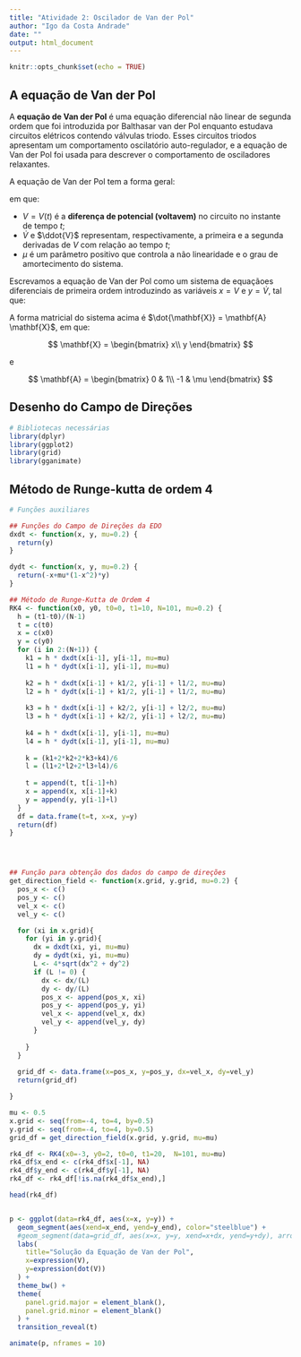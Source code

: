 ```yaml
---
title: "Atividade 2: Oscilador de Van der Pol"
author: "Igo da Costa Andrade"
date: ""
output: html_document
---
```


```r
knitr::opts_chunk$set(echo = TRUE)
```


## A equação de Van der Pol

A **equação de Van der Pol** é uma equação diferencial não linear de segunda ordem que foi introduzida por Balthasar van der Pol enquanto estudava circuitos elétricos contendo válvulas triodo. Esses circuitos triodos apresentam um comportamento oscilatório auto-regulador, e a equação de Van der Pol foi usada para descrever o comportamento de osciladores relaxantes.



A equação de Van der Pol tem a forma geral:

\begin{equation}
\ddot{V} - \mu \left(1 - V^2\right)\dot{V} + V = 0 \label{eq:vdp}
\end{equation}
em que:

* $V = V(t)$ é a **diferença de potencial (voltavem)** no circuito no instante de tempo $t$;
* $\dot{V}$ e $\ddot{V}$ representam, respectivamente, a primeira  e a segunda derivadas de $V$ com relação ao tempo $t$;
* $\mu$ é um parâmetro positivo que controla a não linearidade e o grau de amortecimento do sistema.

Escrevamos a equação de Van der Pol como um sistema de equaçãoes diferenciais de primeira ordem introduzindo as variáveis $x = V$ e $y = \dot{V}$, tal que:

\begin{align*}
  \begin{cases}
    \dot{x} = y\\
    \dot{y} = -x + \mu \left(1 - x^2\right) y\\
  \end{cases}
\end{align*}

A forma matricial do sistema acima é $\dot{\mathbf{X}} = \mathbf{A} \mathbf{X}$, em que:

$$
\mathbf{X} = 
\begin{bmatrix}
  x\\
  y
\end{bmatrix}
$$

e 

$$
\mathbf{A} = 
\begin{bmatrix}
  0 & 1\\
  -1 & \mu
\end{bmatrix}
$$


## Desenho do Campo de Direções

```r
# Bibliotecas necessárias
library(dplyr)
library(ggplot2)
library(grid)
library(gganimate)
```




## Método de Runge-kutta de ordem 4

```r
# Funções auxiliares

## Funções do Campo de Direções da EDO
dxdt <- function(x, y, mu=0.2) {
  return(y)
}

dydt <- function(x, y, mu=0.2) {
  return(-x+mu*(1-x^2)*y)
}

## Método de Runge-Kutta de Ordem 4
RK4 <- function(x0, y0, t0=0, t1=10, N=101, mu=0.2) {
  h = (t1-t0)/(N-1)
  t = c(t0)
  x = c(x0)
  y = c(y0)
  for (i in 2:(N+1)) {
    k1 = h * dxdt(x[i-1], y[i-1], mu=mu)
    l1 = h * dydt(x[i-1], y[i-1], mu=mu)
    
    k2 = h * dxdt(x[i-1] + k1/2, y[i-1] + l1/2, mu=mu)
    l2 = h * dydt(x[i-1] + k1/2, y[i-1] + l1/2, mu=mu)
    
    k3 = h * dxdt(x[i-1] + k2/2, y[i-1] + l2/2, mu=mu)
    l3 = h * dydt(x[i-1] + k2/2, y[i-1] + l2/2, mu=mu)
    
    k4 = h * dxdt(x[i-1], y[i-1], mu=mu)
    l4 = h * dydt(x[i-1], y[i-1], mu=mu)
    
    k = (k1+2*k2+2*k3+k4)/6
    l = (l1+2*l2+2*l3+l4)/6
    
    t = append(t, t[i-1]+h)
    x = append(x, x[i-1]+k)
    y = append(y, y[i-1]+l)
  }
  df = data.frame(t=t, x=x, y=y)
  return(df)
} 




## Função para obtenção dos dados do campo de direções
get_direction_field <- function(x.grid, y.grid, mu=0.2) {
  pos_x <- c()
  pos_y <- c()
  vel_x <- c()
  vel_y <- c()

  for (xi in x.grid){
    for (yi in y.grid){
      dx = dxdt(xi, yi, mu=mu)
      dy = dydt(xi, yi, mu=mu)
      L <- 4*sqrt(dx^2 + dy^2)
      if (L != 0) {
        dx <- dx/(L)
        dy <- dy/(L)
        pos_x <- append(pos_x, xi)
        pos_y <- append(pos_y, yi)
        vel_x <- append(vel_x, dx)
        vel_y <- append(vel_y, dy)      
      }
  
    }
  }
  
  grid_df <- data.frame(x=pos_x, y=pos_y, dx=vel_x, dy=vel_y)
  return(grid_df)

}

```



```r

mu <- 0.5
x.grid <- seq(from=-4, to=4, by=0.5)
y.grid <- seq(from=-4, to=4, by=0.5)
grid_df = get_direction_field(x.grid, y.grid, mu=mu)

rk4_df <- RK4(x0=-3, y0=2, t0=0, t1=20,  N=101, mu=mu)
rk4_df$x_end <- c(rk4_df$x[-1], NA)
rk4_df$y_end <- c(rk4_df$y[-1], NA)
rk4_df <- rk4_df[!is.na(rk4_df$x_end),]

head(rk4_df)


p <- ggplot(data=rk4_df, aes(x=x, y=y)) +
  geom_segment(aes(xend=x_end, yend=y_end), color="steelblue") +
  #geom_segment(data=grid_df, aes(x=x, y=y, xend=x+dx, yend=y+dy), arrow=arrow(length=unit(0.1, "cm")), colour="gray") + 
  labs(
    title="Solução da Equação de Van der Pol",
    x=expression(V),
    y=expression(dot(V))
  ) +
  theme_bw() +
  theme(
    panel.grid.major = element_blank(),
    panel.grid.minor = element_blank()
  ) + 
  transition_reveal(t)
```


```r
animate(p, nframes = 10)
```




















